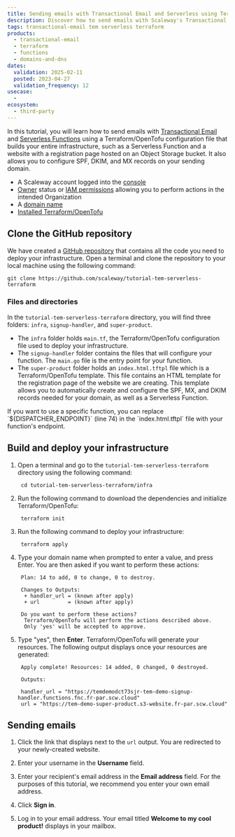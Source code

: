 ```yaml
---
title: Sending emails with Transactional Email and Serverless using Terraform/OpenTofu
description: Discover how to send emails with Scaleway's Transactional Email and Serverless using Terraform/OpenTofu
tags: transactional-email tem serverless terraform
products:
  - transactional-email
  - terraform
  - functions
  - domains-and-dns
dates:
  validation: 2025-02-11
  posted: 2023-04-27
  validation_frequency: 12
usecase:
  -
ecosystem:
  - third-party
---
```




In this tutorial, you will learn how to send emails with [Transactional Email](/transactional-email/quickstart/) and [Serverless Functions](/serverless-functions/quickstart/) using a Terraform/OpenTofu configuration file that builds your entire infrastructure, such as a Serverless Function and a website with a registration page hosted on an Object Storage bucket. It also allows you to configure SPF, DKIM, and MX records on your sending domain.

<Requirements />

- A Scaleway account logged into the [console](https://console.scaleway.com)
- [Owner](/iam/concepts/#owner) status or [IAM permissions](/iam/concepts/#permission) allowing you to perform actions in the intended Organization
- A [domain name](/domains-and-dns/quickstart/)
- [Installed Terraform/OpenTofu](https://developer.hashicorp.com/terraform/tutorials/aws-get-started/install-cli)

## Clone the GitHub repository

We have created a [GitHub repository](https://github.com/scaleway/tutorial-tem-serverless-terraform) that contains all the code you need to deploy your infrastructure. Open a terminal and clone the repository to your local machine using the following command:

```shell
git clone https://github.com/scaleway/tutorial-tem-serverless-terraform
```

### Files and directories

In the `tutorial-tem-serverless-terraform` directory, you will find three folders: `infra`, `signup-handler`, and `super-product`.

- The `infra` folder holds `main.tf`, the Terraform/OpenTofu configuration file used to deploy your infrastructure.
- The `signup-handler` folder contains the files that will configure your function. The `main.go` file is the entry point for your function.
- The `super-product` folder holds an `index.html.tftpl` file which is a Terraform/OpenTofu template. This file contains an HTML template for the registration page of the website we are creating. This template allows you to automatically create and configure the SPF, MX, and DKIM records needed for your domain, as well as a Serverless Function.

<Message type="tip">
  If you want to use a specific function, you can replace `${DISPATCHER_ENDPOINT}` (line 74) in the `index.html.tftpl` file with your function's endpoint.
</Message>


## Build and deploy your infrastructure

1. Open a terminal and go to the `tutorial-tem-serverless-terraform` directory using the following command:

    ```shell
     cd tutorial-tem-serverless-terraform/infra
    ```

2. Run the following command to download the dependencies and initialize Terraform/OpenTofu:

    ```shell
     terraform init
    ```

3. Run the following command to deploy your infrastructure:

    ```shell
     terraform apply
    ```
4. Type your domain name when prompted to enter a value, and press Enter. You are then asked if you want to perform these actions:

      ```shell
       Plan: 14 to add, 0 to change, 0 to destroy.

       Changes to Outputs:
        + handler_url = (known after apply)
        + url         = (known after apply)

       Do you want to perform these actions?
        Terraform/OpenTofu will perform the actions described above.
        Only 'yes' will be accepted to approve.
      ```

5. Type "yes", then **Enter**. Terraform/OpenTofu will generate your resources. The following output displays once your resources are generated:

    ```shell
     Apply complete! Resources: 14 added, 0 changed, 0 destroyed.

     Outputs:

     handler_url = "https://temdemodct73sjr-tem-demo-signup-handler.functions.fnc.fr-par.scw.cloud"
     url = "https://tem-demo-super-product.s3-website.fr-par.scw.cloud"
    ```

## Sending emails

1. Click the link that displays next to the `url` output. You are redirected to your newly-created website.
2. Enter your username in the **Username** field.
3. Enter your recipient's email address in the **Email address** field. For the purposes of this tutorial, we recommend you enter your own email address.
    <Lightbox image={image} alt="" />

4. Click **Sign in**.
5. Log in to your email address. Your email titled **Welcome to my cool product!** displays in your mailbox.
<Lightbox image={image2} alt="" />